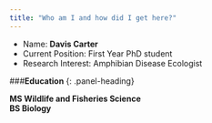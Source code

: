 ```yaml
---
title: "Who am I and how did I get here?"
---
```

* Name: **Davis Carter**    
* Current Position: First Year PhD student    
* Research Interest: Amphibian Disease Ecologist   

<div class="panel panel-info">
###**Education**
{: .panel-heading}
<div class="panel-body">  

**MS Wildlife and Fisheries Science**  
**BS Biology**

</div>
</div>